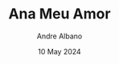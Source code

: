---
layout: ../../layouts/PostLayout.astro
title: "Ana Meu Amor"
description: "This post covers how the Binary Search algorithm works, and its implementation"
author: "Andre Albano"
date: "10 May 2024"
slug: "ana-meu-amor"
published: true
---